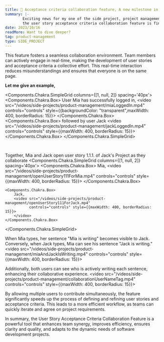 ```yaml
---
title: 🌟 Acceptance criteria collaboration feature, A new milestone in my project management side project! 🚀
summary: |-
        Exciting news for my one of the side project, project management tool:
        the user story acceptance criteria collaboration feature is finally here!
date: 2023/10/16
readMore: Want to dive deeper?
tag: product-management
type: SIDE_PROJECT
---
```


This feature fosters a seamless collaboration environment.
Team members can actively engage in real-time,
making the development of user stories and acceptance criteria a collective effort.
This real-time interaction reduces misunderstandings and ensures that everyone is on the same page.

__Let me give an example,__

<Components.Chakra.SimpleGrid columns={[1, null, 2]} spacing='40px'>
    <Components.Chakra.Box>
        User Mia has successfully logged in,
        <video src="/videos/side-projects/product-management/miaLoggedIn.mp4"
               controls="controls" style={{backgroundColor: "transparent",maxWidth: 400, borderRadius: 15}}>
        </video>
    </Components.Chakra.Box>
    <Components.Chakra.Box>
        followed by user Jack
        <video src="/videos/side-projects/product-management/jackLoggedIn.mp4"
               controls="controls" style={{maxWidth: 400, borderRadius: 15}}>
        </video>
    </Components.Chakra.Box>
</Components.Chakra.SimpleGrid>

<br/>

Together, Mia and Jack open user story 1.1.1. of Jack's Project as they collaborate
<Components.Chakra.SimpleGrid columns={[1, null, 2]} spacing='40px'>
    <Components.Chakra.Box>
        Mia,
        <video src="/videos/side-projects/product-management/openUserStory111ForMia.mp4"
               controls="controls" style={{maxWidth: 400, borderRadius: 15}}>
        </video>
    </Components.Chakra.Box>

    <Components.Chakra.Box>
        Jack,
        <video src="/videos/side-projects/product-management/openUserStory111ForJack.mp4"
               controls="controls" style={{maxWidth: 400, borderRadius: 15}}>
        </video>
    </Components.Chakra.Box>
</Components.Chakra.SimpleGrid>

When Mia types, her sentence "Mia is writing" becomes visible to Jack.
Conversely, when Jack types, Mia can see his sentence "Jack is writing."
<video src="/videos/side-projects/product-management/miaAndJackIsWriting.mp4"
    controls="controls" style={{maxWidth: 400, borderRadius: 15}}>
</video>


Additionally, both users can see who is actively writing each sentence,
enhancing their collaborative experience.
<video src="/videos/side-projects/product-management/collaborationUserNameTag.mp4"
       controls="controls" style={{maxWidth: 400, borderRadius: 15}}>
</video>

By allowing multiple users to contribute simultaneously,
the feature significantly speeds up the process of defining
and refining user stories and acceptance criteria.
This leads to a more efficient workflow,
as teams can quickly iterate and agree on project requirements.

In summary, the User Story Acceptance Criteria Collaboration Feature is a powerful tool
that enhances team synergy, improves efficiency, ensures clarity and quality,
and adapts to the dynamic needs of software development projects.